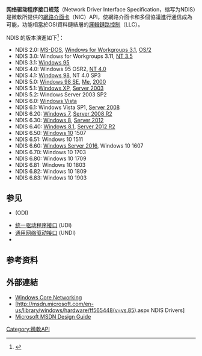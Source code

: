 {{Expand language|1=en|time=2020-07-28T05:20:56+00:00}}
{{NoteTA|G1=IT}}
{{Infobox software
| name = 网络驱动程序接口规范
| developer = [[微软|微软]]
| latest release version = 6.83
| latest release date = {{Start date and age|2019|5|21}}
| operating system = [[MS-DOS|MS-DOS]]<br />[[Microsoft_Windows|Microsoft Windows]]<br />[[OS/2|OS/2]]
| genre = [[API|API]]
}}
'''网络驱动程序接口规范'''（Network Driver Interface Specification，缩写为NDIS）是微軟所提供的[[網路介面卡|網路介面卡]]（NIC）API，使網路介面卡和多個協議進行通信成為可能，功能相當於OSI資料鏈結層的[[邏輯鏈路控制|邏輯鏈路控制]]（LLC）。

NDIS 的版本演進如下<ref>{{Cite web|title=Overview of NDIS versions - Windows drivers|url=https://docs.microsoft.com/en-us/windows-hardware/drivers/network/overview-of-ndis-versions|accessdate=2020-03-24|work=docs.microsoft.com|language=en-us|archive-date=2021-02-27|archive-url=https://web.archive.org/web/20210227131353/https://docs.microsoft.com/en-us/windows-hardware/drivers/network/overview-of-ndis-versions|dead-url=no}}</ref>：

* NDIS 2.0: [[MS-DOS|MS-DOS]], [[Windows_3.1x|Windows for Workgroups 3.1]], [[OS/2|OS/2]]
* NDIS 3.0: Windows for Workgroups 3.11, [[Windows_NT_3.5|NT 3.5]]
* NDIS 3.1: [[Windows_95|Windows 95]]
* NDIS 4.0: Windows 95 OSR2, [[Windows_NT_4.0|NT 4.0]]
* NDIS 4.1: [[Windows_98|Windows 98]], NT 4.0 SP3
* NDIS 5.0: [[Windows_98_SE|Windows 98 SE]], [[Windows_Me|Me]], [[Windows_2000|2000]]
* NDIS 5.1: [[Windows_XP|Windows XP]], [[Windows_Server_2003|Server 2003]]
* NDIS 5.2: Windows Server 2003 SP2
* NDIS 6.0: [[Windows_Vista|Windows Vista]]
* NDIS 6.1: Windows Vista SP1, [[Windows_Server_2008|Server 2008]]
* NDIS 6.20: [[Windows_7|Windows 7]], [[Windows_Server_2008_R2|Server 2008 R2]]
* NDIS 6.30: [[Windows_8|Windows 8]], [[Windows_Server_2012|Server 2012]]
* NDIS 6.40: [[Windows_8.1|Windows 8.1]], [[Windows_Server_2012_R2|Server 2012 R2]]
* NDIS 6.50: [[Windows_10|Windows 10]] 1507
* NDIS 6.51: Windows 10 1511
* NDIS 6.60: [[Windows_Server_2016|Windows Server 2016]], Windows 10 1607
* NDIS 6.70: Windows 10 1703
* NDIS 6.80: Windows 10 1709
* NDIS 6.81: Windows 10 1803
* NDIS 6.82: Windows 10 1809
* NDIS 6.83: Windows 10 1903

== 参见 ==
* {{le|开放数据链路接口|Open Data-Link Interface}} (ODI)
* [[统一驱动程序接口|统一驱动程序接口]] (UDI)
* [[通用网络驱动接口|通用网络驱动接口]] (UNDI)
* {{le|PC/TCP数据包驱动程序|PC/TCP Packet Driver}}

== 参考资料 ==
<references />

== 外部連結 ==
* [http://blogs.msdn.com/wndp/ Windows Core Networking] {{Wayback|url=http://blogs.msdn.com/wndp/ |date=20100502022328 }}
* [http://msdn.microsoft.com/en-us/library/windows/hardware/ff565448(v=vs.85).aspx NDIS Drivers] {{Wayback|url=http://msdn.microsoft.com/en-us/library/windows/hardware/ff565448(v=vs.85).aspx |date=20160311093419 }}
* [http://msdn.microsoft.com/en-us/library/ff559102.aspx Microsoft MSDN Design Guide] {{Wayback|url=http://msdn.microsoft.com/en-us/library/ff559102.aspx |date=20160310183654 }}

{{Microsoft APIs}}

[[Category:微軟API|Category:微軟API]]